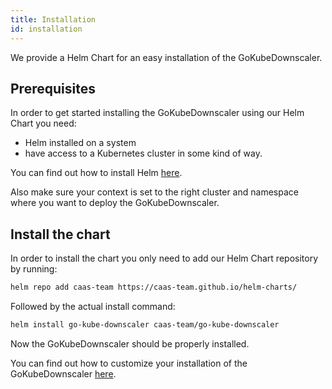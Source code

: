 ```yaml
---
title: Installation
id: installation
---
```


We provide a Helm Chart for an easy installation of the GoKubeDownscaler.

## Prerequisites

In order to get started installing the GoKubeDownscaler using our Helm Chart you need:

- Helm installed on a system
- have access to a Kubernetes cluster in some kind of way.

You can find out how to install Helm [here](https://helm.sh/docs/intro/).

Also make sure your context is set to the right cluster and namespace where you want to deploy the GoKubeDownscaler.

## Install the chart

In order to install the chart you only need to add our Helm Chart repository by running:

```bash
helm repo add caas-team https://caas-team.github.io/helm-charts/
```

Followed by the actual install command:

```bash
helm install go-kube-downscaler caas-team/go-kube-downscaler
```

Now the GoKubeDownscaler should be properly installed.

You can find out how to customize your installation of the GoKubeDownscaler [here](http://localhost:3000/GoKubeDownscaler/docs/helm-chart/Values).
